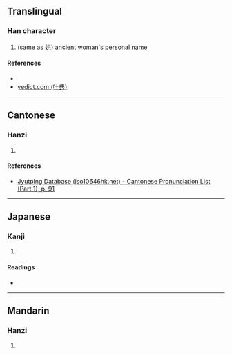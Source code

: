 {{character info/new}}
==Translingual==

===Han character===
{{Han char|rn=38|rad=女|as=03|sn=6|four=41410|canj=VM|ids=⿰女工}}

# (same as [[娂]]) [[ancient]] [[woman]]'s [[personal name]]

====References====
* {{Han ref|kx=0256.020|dkj=06064|hdz=21025.040|uh=5985|ud=22917|bh=C9CE|bd=51662}}
* [http://yedict.com/htm/59/5985.htm yedict.com (叶典)]

----

==Cantonese==

===Hanzi===
{{yue-hanzi|jyut=[[hung4]]|y=hung4}}

# {{defn|lang=yue|sort=女03}}

====References====
* [http://www.iso10646hk.net/jp/document/download.jsp Jyutping Database (iso10646hk.net) - Cantonese Pronunciation List (Part 1), p. 91]

----

==Japanese==

===Kanji===
{{ja-kanji|grade=|rs=女03}}

# {{defn|lang=ja|sort=女03}}

====Readings====
* {{ja-readings|on=[[こう]] (kō), [[く]] (ku)|kun=}}

----

==Mandarin==

===Hanzi===
{{cmn-hanzi|pin=[[hóng]] ([[hong2]])|wg=hung<sup>2</sup>}}

# {{defn|lang=cmn|sort=女03}}